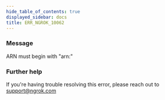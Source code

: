 ```yaml
---
hide_table_of_contents: true
displayed_sidebar: docs
title: ERR_NGROK_10062
---
```




### Message

ARN must begin with "arn:"

<ErrorDetails error="err_ngrok_10062" />

### Further help

If you're having trouble resolving this error, please reach out to [support@ngrok.com](mailto:support@ngrok.com?subject=Help%20with%20ERR_NGROK_10062)
